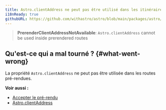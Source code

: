 ```yaml
---
title: Astro.clientAddress ne peut pas être utilisé dans les itinéraires pré-rendus.
i18nReady: true
githubURL: https://github.com/withastro/astro/blob/main/packages/astro/src/core/errors/errors-data.ts
---
```


> **PrerenderClientAddressNotAvailable**: `Astro.clientAddress` cannot be used inside prerendered routes

## Qu'est-ce qui a mal tourné ? \{#what-went-wrong\}
La propriété `Astro.clientAddress` ne peut pas être utilisée dans les routes pré-rendues.

**Voir aussi :**
-  [Accepter le pré-rendu](/fr/guides/server-side-rendering/#opting-in-to-pre-rendering-in-server-mode)
-  [Astro.clientAddress](/fr/reference/api-reference/#astroclientaddress)



